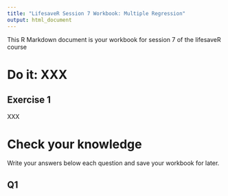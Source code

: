 ```yaml
---
title: "LifesaveR Session 7 Workbook: Multiple Regression"
output: html_document
---
```


This R Markdown document is your workbook for session 7 of the lifesaveR course


# Do it: XXX

## Exercise 1

XXX

# Check your knowledge

Write your answers below each question and save your workbook for later.

## Q1

